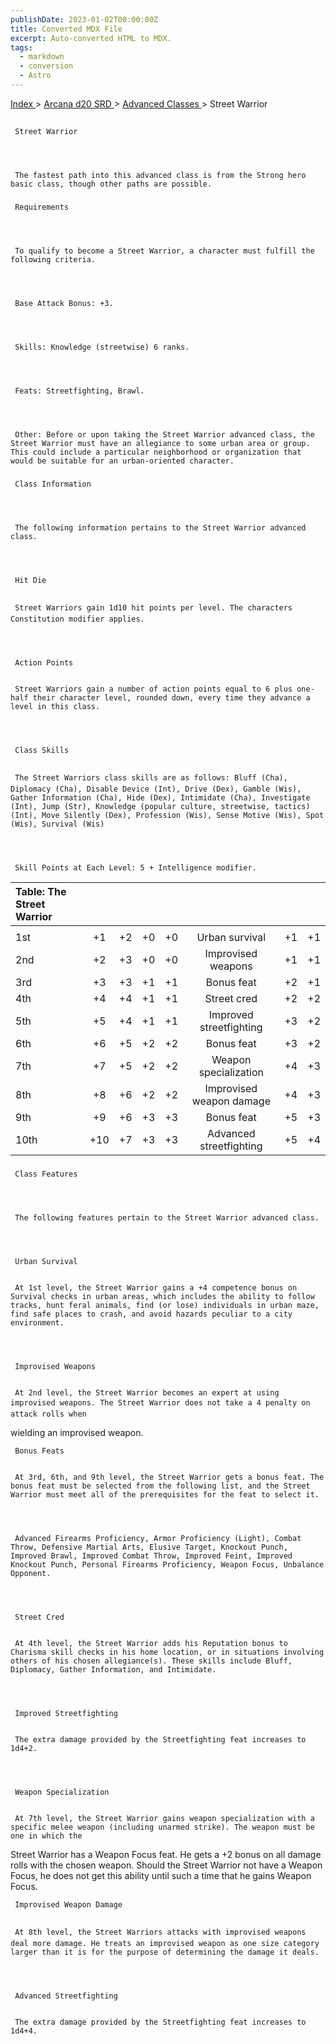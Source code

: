 ```yaml
---
publishDate: 2023-01-02T00:00:00Z
title: Converted MDX File
excerpt: Auto-converted HTML to MDX.
tags:
  - markdown
  - conversion
  - Astro
---
```







[
      Index
     ](-index)
     >
     [
      Arcana d20 SRD
     ](arcana-d20-srd-index)
     >
     [
      Advanced Classes
     ](arcana-d20-srd-advanced-classes-index)
     > Street Warrior
    





## 
     Street Warrior
    



     The fastest path into this advanced class is from the Strong hero basic class, though other paths are possible.
    


### 
     Requirements
    



     To qualify to become a Street Warrior, a character must fulfill the following criteria.
    



     Base Attack Bonus: +3.
    



     Skills: Knowledge (streetwise) 6 ranks.
    



     Feats: Streetfighting, Brawl.
    



     Other: Before or upon taking the Street Warrior advanced class, the Street Warrior must have an allegiance to some urban area or group. This could include a particular neighborhood or organization that would be suitable for an urban-oriented character.
    


### 
     Class Information
    



     The following information pertains to the Street Warrior advanced class.
    



     Hit Die
    

     Street Warriors gain 1d10 hit points per level. The characters Constitution modifier applies.
    



     Action Points
    

     Street Warriors gain a number of action points equal to 6 plus one-half their character level, rounded down, every time they advance a level in this class.
    



     Class Skills
    

     The Street Warriors class skills are as follows: Bluff (Cha), Diplomacy (Cha), Disable Device (Int), Drive (Dex), Gamble (Wis), Gather Information (Cha), Hide (Dex), Intimidate (Cha), Investigate (Int), Jump (Str), Knowledge (popular culture, streetwise, tactics) (Int), Move Silently (Dex), Profession (Wis), Sense Motive (Wis), Spot (Wis), Survival (Wis)
    



     Skill Points at Each Level: 5 + Intelligence modifier.
    


| Table: The Street Warrior |  |  |  |  |  |  |  |
| :--------------------------- | :--: | :--: | :--: | :--: | :--: | :--: | --: |
|  |  |  |  |  |  |  |  |
| 1st | +1 | +2 | +0 | +0 | Urban survival | +1 | +1 |
| 2nd | +2 | +3 | +0 | +0 | Improvised weapons | +1 | +1 |
| 3rd | +3 | +3 | +1 | +1 | Bonus feat | +2 | +1 |
| 4th | +4 | +4 | +1 | +1 | Street cred | +2 | +2 |
| 5th | +5 | +4 | +1 | +1 | Improved streetfighting | +3 | +2 |
| 6th | +6 | +5 | +2 | +2 | Bonus feat | +3 | +2 |
| 7th | +7 | +5 | +2 | +2 | Weapon specialization | +4 | +3 |
| 8th | +8 | +6 | +2 | +2 | Improvised weapon damage | +4 | +3 |
| 9th | +9 | +6 | +3 | +3 | Bonus feat | +5 | +3 |
| 10th | +10 | +7 | +3 | +3 | Advanced streetfighting | +5 | +4 |



### 
     Class Features
    



     The following features pertain to the Street Warrior advanced class.
    



     Urban Survival
    

     At 1st level, the Street Warrior gains a +4 competence bonus on Survival checks in urban areas, which includes the ability to follow tracks, hunt feral animals, find (or lose) individuals in urban maze, find safe places to crash, and avoid hazards peculiar to a city environment.
    



     Improvised Weapons
    

     At 2nd level, the Street Warrior becomes an expert at using improvised weapons. The Street Warrior does not take a 4 penalty on attack rolls when
wielding an improvised weapon.
    



     Bonus Feats
    

     At 3rd, 6th, and 9th level, the Street Warrior gets a bonus feat. The bonus feat must be selected from the following list, and the Street Warrior must meet all of the prerequisites for the feat to select it.
    



     Advanced Firearms Proficiency, Armor Proficiency (Light), Combat Throw, Defensive Martial Arts, Elusive Target, Knockout Punch, Improved Brawl, Improved Combat Throw, Improved Feint, Improved Knockout Punch, Personal Firearms Proficiency, Weapon Focus, Unbalance Opponent.
    



     Street Cred
    

     At 4th level, the Street Warrior adds his Reputation bonus to Charisma skill checks in his home location, or in situations involving others of his chosen allegiance(s). These skills include Bluff, Diplomacy, Gather Information, and Intimidate.
    



     Improved Streetfighting
    

     The extra damage provided by the Streetfighting feat increases to 1d4+2.
    



     Weapon Specialization
    

     At 7th level, the Street Warrior gains weapon specialization with a specific melee weapon (including unarmed strike). The weapon must be one in which the
Street Warrior has a Weapon Focus feat. He gets a +2 bonus on all damage rolls with the chosen weapon. Should the Street Warrior not have a Weapon Focus, he does not get this ability until such a time that he gains Weapon Focus.
    



     Improvised Weapon Damage
    

     At 8th level, the Street Warriors attacks with improvised weapons deal more damage. He treats an improvised weapon as one size category larger than it is for the purpose of determining the damage it deals.
    



     Advanced Streetfighting
    

     The extra damage provided by the Streetfighting feat increases to 1d4+4.
    




